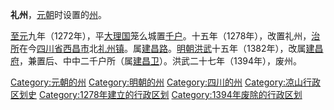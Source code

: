 '''礼州'''，[[元朝|元朝]]时设置的[[州|州]]。

[[至元_(忽必烈)|至元]]九年（1272年），平[[大理国|大理国]]笼么城置[[千户|千户]]。十五年（1278年），改置礼州，[[治所|治所]]在今[[四川省|四川省]][[西昌市|西昌市]]北[[礼州镇|礼州镇]]。属[[建昌路_(四川)|建昌路]]。[[明朝|明朝]][[洪武|洪武]]十五年（1382年），改属[[建昌府_(四川)|建昌府]]，兼置后、中中二千户所（属[[建昌卫|建昌卫]]）。洪武二十七年（1394年），废州。 

{{元朝云南行政区划}}
{{四川行政区划小作品}}
{{DEFAULTSORT:L}}
[[Category:元朝的州|Category:元朝的州]]
[[Category:明朝的州|Category:明朝的州]]
[[Category:四川的州|Category:四川的州]]
[[Category:凉山行政区划史|Category:凉山行政区划史]]
[[Category:1278年建立的行政区划|Category:1278年建立的行政区划]]
[[Category:1394年废除的行政区划|Category:1394年废除的行政区划]]